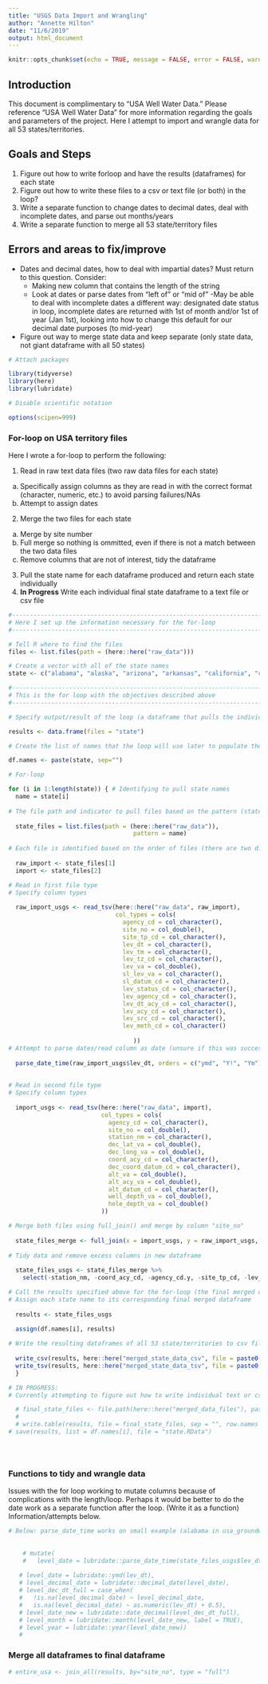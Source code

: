 ```yaml
---
title: "USGS Data Import and Wrangling"
author: "Annette Hilton"
date: "11/6/2019"
output: html_document
---
```


```r
knitr::opts_chunk$set(echo = TRUE, message = FALSE, error = FALSE, warning = FALSE)
```
## Introduction

This document is complimentary to "USA Well Water Data." Please reference "USA Well Water Data" for more information regarding the goals and parameters of the project.
Here I attempt to import and wrangle data for all 53 states/territories. 

## Goals and Steps 

1. Figure out how to write forloop and have the results (dataframes) for each state 
2. Figure out how to write these files to a csv or text file (or both) in the loop? 
3. Write a separate function to change dates to decimal dates, deal with incomplete dates, and parse out months/years 
4. Write a separate function to merge all 53 state/territory files 

## Errors and areas to fix/improve 

- Dates and decimal dates, how to deal with impartial dates? Must return to this question. Consider: 
  - Making new column that contains the length of the string 
  - Look at dates or parse dates from "left of" or "mid of" 
  -May be able to deal with incomplete dates a different way: designated date status in loop, incomplete dates are returned with 1st of month and/or 1st of year (Jan 1st), looking into how to change this default for our decimal date purposes (to mid-year) 
- Figure out way to merge state data and keep separate (only state data, not giant dataframe with all 50 states) 

```r
# Attach packages

library(tidyverse)
library(here)
library(lubridate)

# Disable scientific notation 

options(scipen=999)

```

### For-loop on USA territory files 

Here I wrote a for-loop to perform the following: 

1. Read in raw text data files (two raw data files for each state) 
  a. Specifically assign columns as they are read in with the correct format (character, numeric, etc.) to avoid parsing failures/NAs 
  b. Attempt to assign dates 
2. Merge the two files for each state 
  a. Merge by site number
  b. Full merge so nothing is ommitted, even if there is not a match between the two data files 
  c. Remove columns that are not of interest, tidy the dataframe 
3. Pull the state name for each dataframe produced and return each state individually
4. **In Progress** Write each individual final state dataframe to a text file or csv file
  

```r
#------------------------------------------------------------------------------------
# Here I set up the information necessary for the for-loop
#------------------------------------------------------------------------------------

# Tell R where to find the files 
files <- list.files(path = (here::here("raw_data")))

# Create a vector with all of the state names 
state <- c("alabama", "alaska", "arizona", "arkansas", "california", "colorado", "connecticut", "delaware", "districtcolumbia", "florida", "georgia", "hawaii", "idaho", "illinois", "indiana", "iowa", "kansas", "kentucky", "louisiana", "maine", "maryland", "massachusetts", "michigan", "minnesota", "mississippi", "missouri", "montana", "nebraska", "nevada", "newhampshire", "newjersey", "newmexico", "newyork", "northcarolina", "northdakota", "oaklahoma", "ohio", "oregon", "pennsylvania", "puertorico", "rhodeisland", "southcarolina", "southdakota", "tennessee", "texas", "utah", "vermont", "virginia", "virginislands", "washington", "westvirginia", "wisconsin", "wyoming")
```



```r
#---------------------------------------------------------------------------------
# This is the for loop with the objectives described above
#---------------------------------------------------------------------------------

# Specify output/result of the loop (a dataframe that pulls the individual state names)

results <- data.frame(files = "state")

# Create the list of names that the loop will use later to populate the names of each dataframe 

df.names <- paste(state, sep="")

# For-loop 

for (i in 1:length(state)) { # Identifying to pull state names 
  name = state[i]
  
# The file path and indicator to pull files based on the pattern (state name)  
  
  state_files = list.files(path = (here::here("raw_data")), 
                                   pattern = name)  
  
# Each file is identified based on the order of files (there are two different USGS files) 
  
  raw_import <- state_files[1] 
  import <- state_files[2]

# Read in first file type 
# Specify column types 
  
  raw_import_usgs <- read_tsv(here::here("raw_data", raw_import),
                              col_types = cols(
                                agency_cd = col_character(),
                                site_no = col_double(),
                                site_tp_cd = col_character(),
                                lev_dt = col_character(),
                                lev_tm = col_character(),
                                lev_tz_cd = col_character(), 
                                lev_va = col_double(), 
                                sl_lev_va = col_character(), 
                                sl_datum_cd = col_character(), 
                                lev_status_cd = col_character(),
                                lev_agency_cd = col_character(),
                                lev_dt_acy_cd = col_character(),
                                lev_acy_cd = col_character(), 
                                lev_src_cd = col_character(),
                                lev_meth_cd = col_character()
                                  
                                   )) 
# Attempt to parse dates/read column as date (unsure if this was successful) 
  
  parse_date_time(raw_import_usgs$lev_dt, orders = c("ymd", "Y!", "Ym")) 
  
  
# Read in second file type 
# Specify column types 
  
  import_usgs <- read_tsv(here::here("raw_data", import),
                          col_types = cols(
                            agency_cd = col_character(),
                            site_no = col_double(),
                            station_nm = col_character(),
                            dec_lat_va = col_double(),
                            dec_long_va = col_double(),
                            coord_acy_cd = col_character(), 
                            dec_coord_datum_cd = col_character(),
                            alt_va = col_double(),
                            alt_acy_va = col_double(),
                            alt_datum_cd = col_character(),
                            well_depth_va = col_double(),
                            hole_depth_va = col_double()
                          ))

# Merge both files using full_join() and merge by column "site_no" 
  
  state_files_merge <- full_join(x = import_usgs, y = raw_import_usgs, by = "site_no", copy = FALSE) 
  
# Tidy data and remove excess columns in new dataframe 
  
  state_files_usgs <- state_files_merge %>% 
    select(-station_nm, -coord_acy_cd, -agency_cd.y, -site_tp_cd, -lev_tm, -sl_lev_va : -lev_age_cd) 

# Call the results specified above for the for-loop (the final merged dataframe) 
# Assign each state name to its corresponding final merged dataframe 
  
  results <- state_files_usgs

  assign(df.names[i], results)
  
# Write the resulting dataframes of all 53 state/territories to csv files and tsv files, saved in separate folders 
  
  write_csv(results, here::here("merged_state_data_csv", file = paste0(df.names[i], ".csv")))
  write_tsv(results, here::here("merged_state_data_tsv", file = paste0(df.names[i], ".txt")))
  }

# IN PROGRESS: 
# Currently attempting to figure out how to write individual text or csv files in the loop. Code attempts below. 

  # final_state_files <- file.path(here::here("merged_data_files"), paste0(results, "_", i, ".txt")) 
  # 
  # write.table(results, file = final_state_files, sep = "", row.names = FALSE, col.names = TRUE, quote = FALSE)    
# save(results, list = df.names[i], file = "state.RData")


    

```

### Functions to tidy and wrangle data 

Issues with the for loop working to mutate columns because of complications with the length/loop. Perhaps it would be better to do the date work as a separate function after the loop. (Write it as a function) Information/attempts below. 

```r

# Below: parse_date_time works on small example (alabama in usa_groundwater_data_import). I think it is not working here because something to do with the loop of the 50 states. "Error: Column `level_date` must be length 23296 (the number of rows) or one, not 72697) 
    
    
    # mutate(
    #   level_date = lubridate::parse_date_time(state_files_usgs$lev_dt, orders = c("ymd", "Y!", "Ym")))
  
   # level_date = lubridate::ymd(lev_dt),
   # level_decimal_date = lubridate::decimal_date(level_date),
   # level_dec_dt_full = case_when(
   #   !is.na(level_decimal_date) ~ level_decimal_date,
   #   is.na(level_decimal_date) ~ as.numeric(lev_dt) + 0.5),
   # level_date_new = lubridate::date_decimal(level_dec_dt_full),
   # level_month = lubridate::month(level_date_new, label = TRUE),
   # level_year = lubridate::year(level_date_new))
   # 
```

### Merge all dataframes to final dataframe 

```r
# entire_usa <- join_all(results, by="site_no", type = "full") 
```

